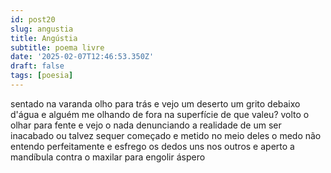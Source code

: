 ```yaml
---
id: post20
slug: angustia
title: Angústia
subtitle: poema livre
date: '2025-02-07T12:46:53.350Z'
draft: false
tags: [poesia]
---
```

sentado na varanda olho para trás e vejo um deserto um grito debaixo d'água
e alguém me olhando de fora na superfície de que valeu? volto o olhar para fente e vejo o nada
denunciando a realidade de um ser inacabado ou talvez sequer começado
e metido no meio deles o medo não entendo perfeitamente
e esfrego os dedos uns nos outros e aperto a mandíbula contra o maxilar
para engolir áspero
